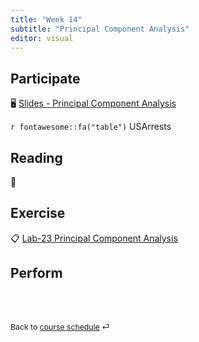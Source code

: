 ```yaml
---
title: "Week 14"
subtitle: "Principal Component Analysis"
editor: visual
---
```


::: callout-important
:::

## Participate

🖥️ [Slides - Principal Component Analysis](slides/15-var-select.html)

`r fontawesome::fa("table")` USArrests

## Reading

📖

## Exercise

📋 [Lab-23 Principal Component Analysis](/exercise/lab22-pca.html)

## Perform

<br><br>

::: {style="font-size: 0.875em;"}
Back to [course schedule](/ "Course schedule") ⏎
:::
